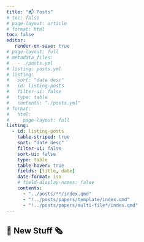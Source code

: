 ```yaml
---
title: "📬 Posts"
# toc: false
# page-layout: article
# format: html
toc: false
editor:
   render-on-save: true
# page-layout: full
# metadata_files:
#   - ./posts.yml
# listing: posts.yml
# listing:
#   sort: "date desc"
#   id: listing-posts
#   filter-ui: false
#   type: table
#   contents: "./posts.yml"
# format:
#   html:
#     page-layout: full
listing:
  - id: listing-posts
    table-striped: true
    sort: "date desc"
    filter-ui: false
    sort-ui: false
    type: table
    table-hover: true
    fields: [title, date]
    date-format: iso
    # field-display-names: false
    contents:
      - "../posts/**/index.qmd"
      - "!../posts/papers/template/index.qmd"
      - "!../posts/papers/multi-file*/index.qmd"
---
```

## 🚀 New Stuff 🗞️

:::{#listing-posts}
:::


